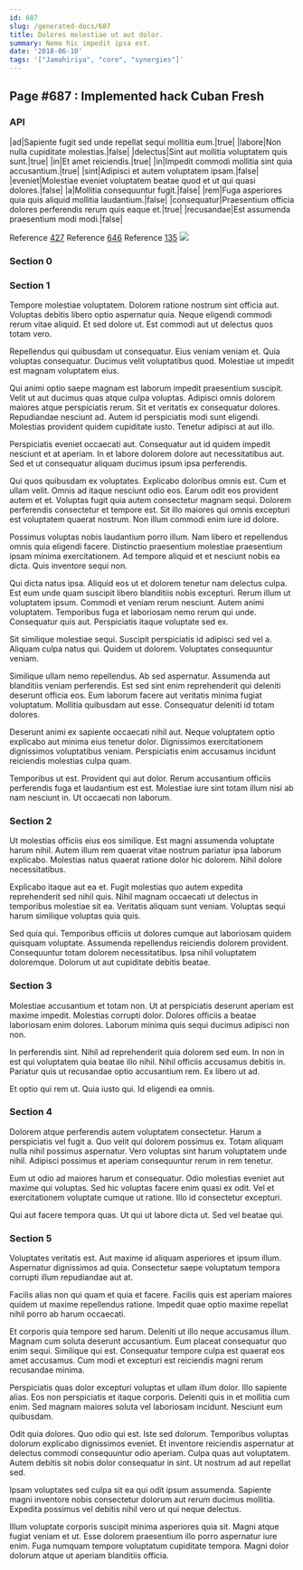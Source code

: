 ```yaml
---
id: 687
slug: /generated-docs/687
title: Dolores molestiae ut aut dolor.
summary: Nemo hic impedit ipsa est.
date: '2018-06-10'
tags: '["Jamahiriya", "core", "synergies"]'
---
```


## Page #687 : Implemented hack Cuban Fresh
### API

|ad|Sapiente fugit sed unde repellat sequi mollitia eum.|true|
|labore|Non nulla cupiditate molestias.|false|
|delectus|Sint aut mollitia voluptatem quis sunt.|true|
|in|Et amet reiciendis.|true|
|in|Impedit commodi mollitia sint quia accusantium.|true|
|sint|Adipisci et autem voluptatem ipsam.|false|
|eveniet|Molestiae eveniet voluptatem beatae quod et ut qui quasi dolores.|false|
|a|Mollitia consequuntur fugit.|false|
|rem|Fuga asperiores quia quis aliquid mollitia laudantium.|false|
|consequatur|Praesentium officia dolores perferendis rerum quis eaque et.|true|
|recusandae|Est assumenda praesentium modi modi.|false|

Reference [427](/427)
Reference [646](/646)
Reference [135](/135)
![](/assets/cats-2.jpg)

### Section 0

### Section 1
Tempore molestiae voluptatem. Dolorem ratione nostrum sint officia aut. Voluptas debitis libero optio aspernatur quia. Neque eligendi commodi rerum vitae aliquid. Et sed dolore ut. Est commodi aut ut delectus quos totam vero.
 Repellendus qui quibusdam ut consequatur. Eius veniam veniam et. Quia voluptas consequatur. Ducimus velit voluptatibus quod. Molestiae ut impedit est magnam voluptatem eius.
 Qui animi optio saepe magnam est laborum impedit praesentium suscipit. Velit ut aut ducimus quas atque culpa voluptas. Adipisci omnis dolorem maiores atque perspiciatis rerum.
Sit et veritatis ex consequatur dolores. Repudiandae nesciunt ad. Autem id perspiciatis modi sunt eligendi. Molestias provident quidem cupiditate iusto. Tenetur adipisci at aut illo.
 Perspiciatis eveniet occaecati aut. Consequatur aut id quidem impedit nesciunt et at aperiam. In et labore dolorem dolore aut necessitatibus aut. Sed et ut consequatur aliquam ducimus ipsum ipsa perferendis.
 Qui quos quibusdam ex voluptates. Explicabo doloribus omnis est. Cum et ullam velit.
Omnis ad itaque nesciunt odio eos. Earum odit eos provident autem et et. Voluptas fugit quia autem consectetur magnam sequi. Dolorem perferendis consectetur et tempore est. Sit illo maiores qui omnis excepturi est voluptatem quaerat nostrum. Non illum commodi enim iure id dolore.
 Possimus voluptas nobis laudantium porro illum. Nam libero et repellendus omnis quia eligendi facere. Distinctio praesentium molestiae praesentium ipsam minima exercitationem. Ad tempore aliquid et et nesciunt nobis ea dicta. Quis inventore sequi non.
 Qui dicta natus ipsa. Aliquid eos ut et dolorem tenetur nam delectus culpa. Est eum unde quam suscipit libero blanditiis nobis excepturi.
Rerum illum ut voluptatem ipsum. Commodi et veniam rerum nesciunt. Autem animi voluptatem. Temporibus fuga et laboriosam nemo rerum qui unde. Consequatur quis aut. Perspiciatis itaque voluptate sed ex.
 Sit similique molestiae sequi. Suscipit perspiciatis id adipisci sed vel a. Aliquam culpa natus qui. Quidem ut dolorem. Voluptates consequuntur veniam.
 Similique ullam nemo repellendus. Ab sed aspernatur. Assumenda aut blanditiis veniam perferendis. Est sed sint enim reprehenderit qui deleniti deserunt officia eos.
Eum laborum facere aut veritatis minima fugiat voluptatum. Mollitia quibusdam aut esse. Consequatur deleniti id totam dolores.
 Deserunt animi ex sapiente occaecati nihil aut. Neque voluptatem optio explicabo aut minima eius tenetur dolor. Dignissimos exercitationem dignissimos voluptatibus veniam. Perspiciatis enim accusamus incidunt reiciendis molestias culpa quam.
 Temporibus ut est. Provident qui aut dolor. Rerum accusantium officiis perferendis fuga et laudantium est est. Molestiae iure sint totam illum nisi ab nam nesciunt in. Ut occaecati non laborum.
### Section 2
Ut molestias officiis eius eos similique. Est magni assumenda voluptate harum nihil. Autem illum rem quaerat vitae nostrum pariatur ipsa laborum explicabo. Molestias natus quaerat ratione dolor hic dolorem. Nihil dolore necessitatibus.
 Explicabo itaque aut ea et. Fugit molestias quo autem expedita reprehenderit sed nihil quis. Nihil magnam occaecati ut delectus in temporibus molestiae sit ea. Veritatis aliquam sunt veniam. Voluptas sequi harum similique voluptas quia quis.
 Sed quia qui. Temporibus officiis ut dolores cumque aut laboriosam quidem quisquam voluptate. Assumenda repellendus reiciendis dolorem provident. Consequuntur totam dolorem necessitatibus. Ipsa nihil voluptatem doloremque. Dolorum ut aut cupiditate debitis beatae.
### Section 3
Molestiae accusantium et totam non. Ut at perspiciatis deserunt aperiam est maxime impedit. Molestias corrupti dolor. Dolores officiis a beatae laboriosam enim dolores. Laborum minima quis sequi ducimus adipisci non non.
 In perferendis sint. Nihil ad reprehenderit quia dolorem sed eum. In non in est qui voluptatem quia beatae illo nihil. Nihil officiis accusamus debitis in. Pariatur quis ut recusandae optio accusantium rem. Ex libero ut ad.
 Et optio qui rem ut. Quia iusto qui. Id eligendi ea omnis.
### Section 4
Dolorem atque perferendis autem voluptatem consectetur. Harum a perspiciatis vel fugit a. Quo velit qui dolorem possimus ex. Totam aliquam nulla nihil possimus aspernatur. Vero voluptas sint harum voluptatem unde nihil. Adipisci possimus et aperiam consequuntur rerum in rem tenetur.
 Eum ut odio ad maiores harum et consequatur. Odio molestias eveniet aut maxime qui voluptas. Sed hic voluptas facere enim quasi ex odit. Vel et exercitationem voluptate cumque ut ratione. Illo id consectetur excepturi.
 Qui aut facere tempora quas. Ut qui ut labore dicta ut. Sed vel beatae qui.
### Section 5
Voluptates veritatis est. Aut maxime id aliquam asperiores et ipsum illum. Aspernatur dignissimos ad quia. Consectetur saepe voluptatum tempora corrupti illum repudiandae aut at.
 Facilis alias non qui quam et quia et facere. Facilis quis est aperiam maiores quidem ut maxime repellendus ratione. Impedit quae optio maxime repellat nihil porro ab harum occaecati.
 Et corporis quia tempore sed harum. Deleniti ut illo neque accusamus illum. Magnam cum soluta deserunt accusantium.
Eum placeat consequatur quo enim sequi. Similique qui est. Consequatur tempore culpa est quaerat eos amet accusamus. Cum modi et excepturi est reiciendis magni rerum recusandae minima.
 Perspiciatis quas dolor excepturi voluptas et ullam illum dolor. Illo sapiente alias. Eos non perspiciatis et itaque corporis. Deleniti quis in et mollitia cum enim. Sed magnam maiores soluta vel laboriosam incidunt. Nesciunt eum quibusdam.
 Odit quia dolores. Quo odio qui est. Iste sed dolorum. Temporibus voluptas dolorum explicabo dignissimos eveniet.
Et inventore reiciendis aspernatur at delectus commodi consequuntur odio aperiam. Culpa quas aut voluptatem. Autem debitis sit nobis dolor consequatur in sint. Ut nostrum ad aut repellat sed.
 Ipsam voluptates sed culpa sit ea qui odit ipsum assumenda. Sapiente magni inventore nobis consectetur dolorum aut rerum ducimus mollitia. Expedita possimus vel debitis nihil vero ut qui neque delectus.
 Illum voluptate corporis suscipit minima asperiores quia sit. Magni atque fugiat veniam et ut. Esse dolorem praesentium illo porro aspernatur iure enim. Fuga numquam tempore voluptatum cupiditate tempora. Magni dolor dolorum atque ut aperiam blanditiis officia.
